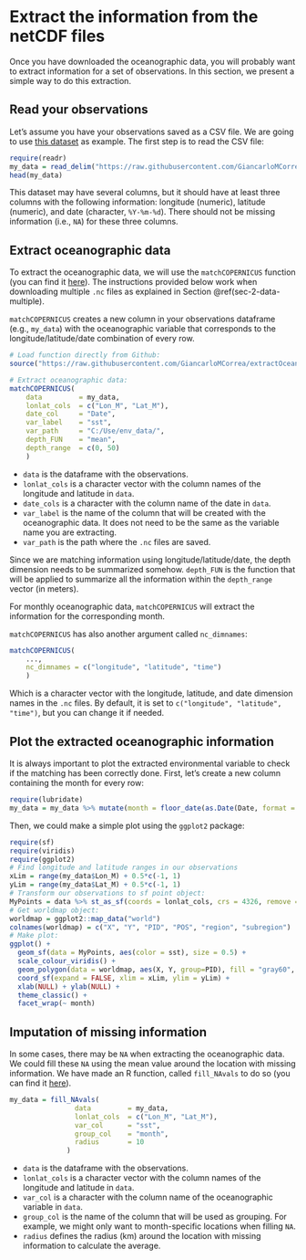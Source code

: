 <!-- 
This file is part of a gitbook that should be cited as: 

XX

This tutorial has been supported by the XX project
-->

# Extract the information from the netCDF files

Once you have downloaded the oceanographic data, you will probably want to extract information for a set of observations. In this section, we present a simple way to do this extraction. 

## Read your observations

Let's assume you have your observations saved as a CSV file. We are going to use [this dataset](https://github.com/GiancarloMCorrea/extractOceanVariables/blob/main/data/example_data.csv) as example. The first step is to read the CSV file:

```r
require(readr)
my_data = read_delim("https://raw.githubusercontent.com/GiancarloMCorrea/extractOceanVariables/refs/heads/main/data/example_data.csv", delim=";")
head(my_data)
```

This dataset may have several columns, but it should have at least three columns with the following information: longitude (numeric), latitude (numeric), and date (character, `%Y-%m-%d`). There should not be missing information (i.e., `NA`) for these three columns.

## Extract oceanographic data

To extract the oceanographic data, we will use the `matchCOPERNICUS` function (you can find it [here](https://github.com/GiancarloMCorrea/extractOceanVariables/blob/main/code/copernicus/multiple/matchCOPERNICUS.R)). The instructions provided below work when downloading multiple `.nc` files as explained in Section \@ref(sec-2-data-multiple).

`matchCOPERNICUS` creates a new column in your observations dataframe (e.g., `my_data`) with the oceanographic variable that corresponds to the longitude/latitude/date combination of every row.

```r
# Load function directly from Github:
source("https://raw.githubusercontent.com/GiancarloMCorrea/extractOceanVariables/refs/heads/main/code/copernicus/multiple/matchCOPERNICUS.R")

# Extract oceanographic data:
matchCOPERNICUS(
    data         = my_data,
    lonlat_cols  = c("Lon_M", "Lat_M"),
    date_col     = "Date",
    var_label    = "sst",
    var_path     = "C:/Use/env_data/",
    depth_FUN    = "mean",
    depth_range  = c(0, 50)
    )
```

- `data` is the dataframe with the observations.
- `lonlat_cols` is a character vector with the column names of the longitude and latitude in `data`.
- `date_cols` is a character with the column name of the date in `data`.
- `var_label` is the name of the column that will be created with the oceanographic data. It does not need to be the same as the variable name you are extracting.
- `var_path` is the path where the `.nc` files are saved.

Since we are matching information using longitude/latitude/date, the depth dimension needs to be summarized somehow. `depth_FUN` is the function that will be applied to summarize all the information within the `depth_range` vector (in meters). 

For monthly oceanographic data, `matchCOPERNICUS` will extract the information for the corresponding month.

`matchCOPERNICUS` has also another argument called `nc_dimnames`:

```r
matchCOPERNICUS(
    ...,
    nc_dimnames = c("longitude", "latitude", "time")
    )
```

Which is a character vector with the longitude, latitude, and date dimension names in the `.nc` files. By default, it is set to `c("longitude", "latitude", "time")`, but you can change it if needed.

## Plot the extracted oceanographic information

It is always important to plot the extracted environmental variable to check if the matching has been correctly done. First, let's create a new column containing the month for every row:

```r
require(lubridate)
my_data = my_data %>% mutate(month = floor_date(as.Date(Date, format = "%Y-%m-%d"), "month"))
```

Then, we could make a simple plot using the `ggplot2` package:

```r
require(sf)
require(viridis)
require(ggplot2)
# Find longitude and latitude ranges in our observations
xLim = range(my_data$Lon_M) + 0.5*c(-1, 1)
yLim = range(my_data$Lat_M) + 0.5*c(-1, 1)
# Transform our observations to sf point object:
MyPoints = data %>% st_as_sf(coords = lonlat_cols, crs = 4326, remove = FALSE)
# Get worldmap object:
worldmap = ggplot2::map_data("world")
colnames(worldmap) = c("X", "Y", "PID", "POS", "region", "subregion")
# Make plot:
ggplot() +
  geom_sf(data = MyPoints, aes(color = sst), size = 0.5) +
  scale_colour_viridis() +
  geom_polygon(data = worldmap, aes(X, Y, group=PID), fill = "gray60", color=NA) +
  coord_sf(expand = FALSE, xlim = xLim, ylim = yLim) +
  xlab(NULL) + ylab(NULL) +
  theme_classic() +
  facet_wrap(~ month)
```

## Imputation of missing information

In some cases, there may be `NA` when extracting the oceanographic data. We could fill these `NA` using the mean value around the location with missing information. We have made an R function, called `fill_NAvals` to do so (you can find it [here](https://github.com/GiancarloMCorrea/extractOceanVariables/blob/main/code/auxFunctions.R)). 

```r
my_data = fill_NAvals(
                data         = my_data,
                lonlat_cols  = c("Lon_M", "Lat_M"),
                var_col      = "sst",
                group_col    = "month",
                radius       = 10
              )
```

- `data` is the dataframe with the observations.
- `lonlat_cols` is a character vector with the column names of the longitude and latitude in `data`.
- `var_col` is a character with the column name of the oceanographic variable in `data`.
- `group_col` is the name of the column that will be used as grouping. For example, we might only want to month-specific locations when filling `NA`.
- `radius` defines the radius (km) around the location with missing information to calculate the average. 
